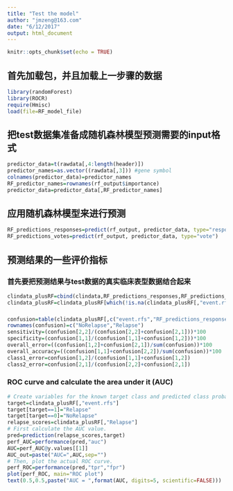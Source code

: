 ```yaml
---
title: "Test the model"
author: "jmzeng@163.com"
date: "6/12/2017"
output: html_document
---
```


```r
knitr::opts_chunk$set(echo = TRUE)
```

## 首先加载包，并且加载上一步骤的数据
```r
library(randomForest)
library(ROCR)
require(Hmisc)
load(file=RF_model_file)
```

## 把test数据集准备成随机森林模型预测需要的input格式

```r
predictor_data=t(rawdata[,4:length(header)])
predictor_names=as.vector((rawdata[,3])) #gene symbol
colnames(predictor_data)=predictor_names
RF_predictor_names=rownames(rf_output$importance)
predictor_data=predictor_data[,RF_predictor_names]
```


## 应用随机森林模型来进行预测
```r
RF_predictions_responses=predict(rf_output, predictor_data, type="response")
RF_predictions_votes=predict(rf_output, predictor_data, type="vote")
```


## 预测结果的一些评价指标

### 首先要把预测结果与test数据的真实临床表型数据结合起来
```r
clindata_plusRF=cbind(clindata,RF_predictions_responses,RF_predictions_votes)
clindata_plusRF=clindata_plusRF[which(!is.na(clindata_plusRF[,"event.rfs"])),]

```

### 

```r
confusion=table(clindata_plusRF[,c("event.rfs","RF_predictions_responses")])
rownames(confusion)=c("NoRelapse","Relapse")
sensitivity=(confusion[2,2]/(confusion[2,2]+confusion[2,1]))*100
specificity=(confusion[1,1]/(confusion[1,1]+confusion[1,2]))*100
overall_error=((confusion[1,2]+confusion[2,1])/sum(confusion))*100
overall_accuracy=((confusion[1,1]+confusion[2,2])/sum(confusion))*100
class1_error=confusion[1,2]/(confusion[1,1]+confusion[1,2])
class2_error=confusion[2,1]/(confusion[2,2]+confusion[2,1])
```

### ROC curve and calculate the area under it (AUC)
```r
# Create variables for the known target class and predicted class probabilities.
target=clindata_plusRF[,"event.rfs"]
target[target==1]="Relapse"
target[target==0]="NoRelapse"
relapse_scores=clindata_plusRF[,"Relapse"]
# First calculate the AUC value.
pred=prediction(relapse_scores,target)
perf_AUC=performance(pred,"auc")
AUC=perf_AUC@y.values[[1]]
AUC_out=paste("AUC=",AUC,sep="")
# Then, plot the actual ROC curve.
perf_ROC=performance(pred,"tpr","fpr")
plot(perf_ROC, main="ROC plot")
text(0.5,0.5,paste("AUC = ",format(AUC, digits=5, scientific=FALSE)))
```








